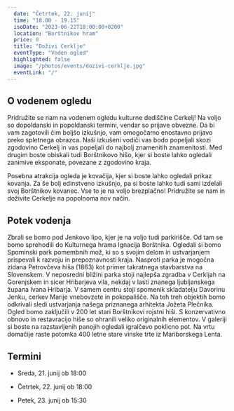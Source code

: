 ```yaml
---
  date: "Četrtek, 22. junij"
  time: "18.00 - 19.15"
  isoDate: "2023-06-22T18:00:00+0200"
  location: "Borštnikov hram"
  price: 0
  title: "Doživi Cerklje"
  eventType: "Voden ogled"
  highlighted: false
  image: "/photos/events/dozivi-cerklje.jpg"
  eventLink: "/"
---
```


## O vodenem ogledu

Pridružite se nam na vodenem ogledu kulturne dediščine Cerkelj! Na voljo so dopoldanski in popoldanski termini, vendar so prijave obvezne. Da bi vam zagotovili čim boljšo izkušnjo, vam omogočamo enostavno prijavo preko spletnega obrazca. Naši izkušeni vodiči vas bodo popeljali skozi zgodovino Cerkelj in vas popeljali do najbolj znamenitih znamenitosti. Med drugim boste obiskali tudi Borštnikovo hišo, kjer si boste lahko ogledali zanimive eksponate, povezane z zgodovino kraja.

Posebna atrakcija ogleda je kovačija, kjer si boste lahko ogledali prikaz kovanja. Za še bolj edinstveno izkušnjo, pa si boste lahko tudi sami izdelali svoj Borštnikov kovanec. Vse to je na voljo brezplačno! Pridružite se nam in doživite Cerkelje na popolnoma nov način.

## Potek vodenja

Zbrali se bomo pod Jenkovo lipo, kjer je na voljo tudi parkirišče. Od tam se bomo
sprehodili do Kulturnega hrama Ignacija Borštnika. Ogledali si bomo Spominski park
pomembnih mož, ki so s svojim delom in ustvarjanjem prispevali k razvoju in
prepoznavnosti kraja. Nasproti parka je mogočna zidana Petrovčeva hiša (1863) kot
primer takratnega stavbarstva na Slovenskem. V neposredni bližini parka stoji
najlepša zgradba v Cerkljah na Gorenjskem in sicer Hribarjeva vila, nekdaj v lasti
znanega ljubljanskega župana Ivana Hribarja. V samem centru stoji spomenik
skladatelju Davorinu Jenku, cerkev Marije vnebovzete in pokopališče. Na teh treh
objektih bomo odkrivali sledi ustvarjanja našega priznanega arhitekta Jožeta
Plečnika. Ogled bomo zaključili v 200 let stari Borštnikovi rojstni hiši. S konzervativno
obnovo in restavracijo hiše so ohranili veliko originalnih elementov. V galeriji si boste
na razstavljenih panojih ogledali igralčevo poklicno pot. Na vrtu domačije raste
potomka 400 letne stare vinske trte iz Mariborskega Lenta.

## Termini

- Sreda, 21. junij ob 18:00

- Četrtek, 22. junij ob 18:00

- Petek, 23. junij ob 15:30
